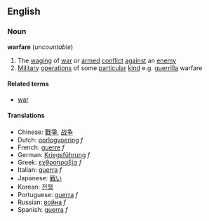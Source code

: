 ==English==
===Noun===
'''warfare''' (''uncountable'')

# The [[wage|waging]] of [[war]] or [[armed]] [[conflict]] [[against]] an [[enemy]]
# [[Military]] [[operation]]s of some [[particular]] [[kind]] e.g. [[guerrilla]] warfare

====Related terms====
*[[war]]

====Translations====
*Chinese: [[戰爭]], [[战争]]
*Dutch: [[oorlogvoering]] ''f''
*French: [[guerre]] ''f''
*German: [[Kriegsführung]] ''f''
*Greek: [[εχθροπραξία]] ''f''
*Italian: [[guerra]] ''f''
*Japanese: [[戦い]]
*Korean: [[전쟁]]
*Portuguese: [[guerra]] ''f''
*Russian: [[война]] ''f''
*Spanish: [[guerra]] ''f''
